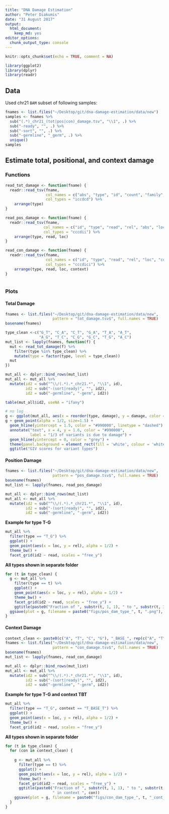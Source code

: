 ```yaml
---
title: "DNA Damage Estimation"
author: "Peter Diakumis"
date: "31 August 2017"
output: 
  html_document: 
    keep_md: yes
editor_options: 
  chunk_output_type: console
---
```


```r
knitr::opts_chunk$set(echo = TRUE, comment = NA)
```
```r
library(ggplot2)
library(dplyr)
library(readr)
```

## Data
Used chr21 `BAM` subset of following samples:
```r
fnames <- list.files("~/Desktop/git/dna-damage-estimation/data/new")
samples <- fnames %>%
  sub("(.*)_chr21_(tot|pos|con)_damage.tsv", "\\1", .) %>% 
  sub("-ready", "", .) %>% 
  sub("-sort", "", .) %>% 
  sub("-germline", "_germ", .) %>% 
  unique()
samples
```

## Estimate total, positional, and context damage

### Functions
```r
read_tot_damage <- function(fname) {
  readr::read_tsv(fname, 
                  col_names = c("abs", "type", "id", "count", "family", "damage"),
                  col_types = "iccdcd") %>% 
    arrange(type)
}

read_pos_damage <- function(fname) {
  readr::read_tsv(fname,
                 col_names = c("id", "type", "read", "rel", "abs", "loc"),
                 col_types = "cccdii") %>% 
    arrange(type, read, loc)
}

read_con_damage <- function(fname) {
  readr::read_tsv(fname,
                  col_names = c("id", "type", "read", "rel", "loc", "context", "abs"),
                  col_types = "cccdici") %>% 
    arrange(type, read, loc, context)
}
 
```


### Plots


#### Total Damage
```r
fnames <- list.files("~/Desktop/git/dna-damage-estimation/data/new",
                     pattern = "tot_damage.tsv$", full.names = TRUE)
basename(fnames)

type_clean <-c("G_T", "C_A", "C_T", "G_A", "T_A", "A_T",
               "A_G", "T_C", "C_G", "G_C", "T_G", "A_C")
mut_list <- lapply(fnames, function(f) {
  mut <- read_tot_damage(f) %>% 
    filter(type %in% type_clean) %>%
    mutate(type = factor(type, level = type_clean))
  mut
})

mut_all <- dplyr::bind_rows(mut_list)
mut_all <- mut_all %>% 
  mutate(id2 = sub("^\\/(.*).*_chr21.*", "\\1", id),
         id2 = sub("-(sort|ready)", "", id2),
         id2 = sub("-germline", "-germ", id2))

table(mut_all$id2, useNA = "ifany")

# no log
g <- ggplot(mut_all, aes(x = reorder(type, damage), y = damage, color = id2))
g + geom_point(alpha = 1/2, size=1.5) +
  geom_hline(yintercept = 1.5, color = "#990000", linetype = "dashed") +
  annotate("text", x = 4, y = 1.6, color = "#990000",
           label = "1/3 of variants is due to damage") +
  geom_hline(yintercept = 0, color = "grey") +
  theme(panel.background = element_rect(fill = 'white', colour = 'white')) +
  ggtitle("GIV scores for variant types")
```
 
#### Position Damage
```r
fnames <- list.files("~/Desktop/git/dna-damage-estimation/data/new",
                     pattern = "pos_damage.tsv$", full.names = TRUE)
basename(fnames)
mut_list <- lapply(fnames, read_pos_damage)

mut_all <- dplyr::bind_rows(mut_list)
mut_all <- mut_all %>% 
  mutate(id2 = sub("^\\/(.*).*_chr21.*", "\\1", id),
         id2 = sub("-(sort|ready)", "", id2),
         id2 = sub("-germline", "-germ", id2))
```

__Example for type T-G__
```r
mut_all %>% 
  filter(type == "T_G") %>% 
  ggplot() +
  geom_point(aes(x = loc, y = rel), alpha = 1/2) +
  theme_bw() +
  facet_grid(id2 ~ read, scales = "free_y")
```

__All types shown in separate folder__
```r
for (t in type_clean) {
  g <- mut_all %>% 
    filter(type == t) %>% 
    ggplot() +
    geom_point(aes(x = loc, y = rel), alpha = 1/2) +
    theme_bw() +
    facet_grid(id2 ~ read, scales = "free_y") +
    ggtitle(paste0("Fraction of ", substr(t, 1, 1), " to ", substr(t, 3, 3), " variants on R1 and R2"))
  ggsave(plot = g, filename = paste0("figs/pos_dam_type_", t, ".png"), height = 20, width = 15)
}
```

#### Context Damage
```r
context_clean <- paste0(c("A", "T", "C", "G"), "_BASE_", rep(c("A", "T", "C", "G"), each = 4))
fnames <- list.files("~/Desktop/git/dna-damage-estimation/data/new",
                     pattern = "con_damage.tsv$", full.names = TRUE)
basename(fnames)
mut_list <- lapply(fnames, read_con_damage)

mut_all <- dplyr::bind_rows(mut_list)
mut_all <- mut_all %>% 
  mutate(id2 = sub("^\\/(.*).*_chr21.*", "\\1", id),
         id2 = sub("-(sort|ready)", "", id2),
         id2 = sub("-germline", "-germ", id2))
```

__Example for type T-G and context TBT__
```r
mut_all %>% 
  filter(type == "T_G", context == "T_BASE_T") %>% 
  ggplot() +
  geom_point(aes(x = loc, y = rel), alpha = 1/2) +
  theme_bw() +
  facet_grid(id2 ~ read, scales = "free_y")
```

__All types shown in separate folder__
```r
for (t in type_clean) {
  for (con in context_clean) {
    
    g <- mut_all %>% 
      filter(type == t) %>% 
      ggplot() +
      geom_point(aes(x = loc, y = rel), alpha = 1/2) +
      theme_bw() +
      facet_grid(id2 ~ read, scales = "free_y") +
      ggtitle(paste0("Fraction of ", substr(t, 1, 1), " to ", substr(t, 3, 3), " variants on R1 and R2",
                     " in context ", con))
    ggsave(plot = g, filename = paste0("figs/con_dam_type_", t, "_cont_", con, ".png"), height = 20, width = 15)
  }
}
```
